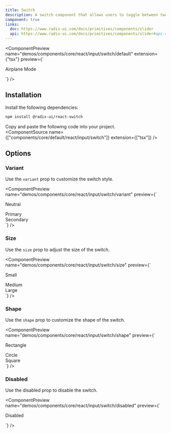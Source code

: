 ```yaml
---
title: Switch
description: A switch component that allows users to toggle between two states.
component: true
links:
  doc: https://www.radix-ui.com/docs/primitives/components/slider
  api: https://www.radix-ui.com/docs/primitives/components/slider#api-reference
---
```


<ComponentPreview
  name="demos/components/core/react/input/switch/default"
  extension={"tsx"}
  preview={`<div className="flex items-center space-x-2">
    <Switch id="airplane-mode" />
    <Label htmlFor="airplane-mode">Airplane Mode</Label>
</div>`}
/>

## Installation

Install the following dependencies:

```bash
npm install @radix-ui/react-switch
```
Copy and paste the following code into your project.
<br/>
<ComponentSource  name={["components/core/default/react/input/switch"]} extension={["tsx"]} />

## Options

### Variant

Use the `variant` prop to customize the switch style.

<ComponentPreview name="demos/components/core/react/input/switch/variant" 
preview={`<div className="flex items-center space-x-2"> 
  <Switch variant="neutral" id="neutral-switch" /> 
  <Label htmlFor="neutral-switch">Neutral</Label>
</div> 
<div className="flex items-center space-x-2"> 
  <Switch variant="primary" id="primary-switch" /> 
  <Label htmlFor="primary-switch">Primary</Label> 
</div> 
<div className="flex items-center space-x-2"> 
  <Switch variant="secondary" id="secondary-switch" /> 
  <Label htmlFor="secondary-switch">Secondary</Label>
</div>`} />

### Size

Use the `size` prop to adjust the size of the switch.

<ComponentPreview name="demos/components/core/react/input/switch/size" 
preview={`<div className="flex items-center space-x-2"> 
  <Switch size="sm" id="small-switch" /> 
  <Label htmlFor="small-switch">Small</Label>
</div> 
<div className="flex items-center space-x-2"> 
  <Switch size="md" id="medium-switch" /> 
  <Label htmlFor="medium-switch">Medium</Label> 
</div> 
<div className="flex items-center space-x-2"> 
  <Switch size="lg" id="large-switch" /> 
  <Label htmlFor="large-switch">Large</Label> 
</div>`} />

### Shape

Use the `shape` prop to customize the shape of the switch.

<ComponentPreview name="demos/components/core/react/input/switch/shape" 
preview={`<div className="flex items-center space-x-2"> 
  <Switch shape="rectangle" id="rectangle-switch" /> 
  <Label htmlFor="rectangle-switch">Rectangle</Label>
</div>
<div className="flex items-center space-x-2">
  <Switch shape="circle" id="circle-switch" />
  <Label htmlFor="circle-switch">Circle</Label>
</div> 
<div className="flex items-center space-x-2"> 
  <Switch shape="square" id="square-switch" /> 
  <Label htmlFor="square-switch">Square</Label> 
</div>`} />

### Disabled

Use the disabled prop to disable the switch.

<ComponentPreview name="demos/components/core/react/input/switch/disabled" 
preview={`<div className="flex items-center space-x-2"> 
  <Switch disabled id="disabled-switch" /> 
  <Label htmlFor="disabled-switch">Disabled</Label>
</div>`} />